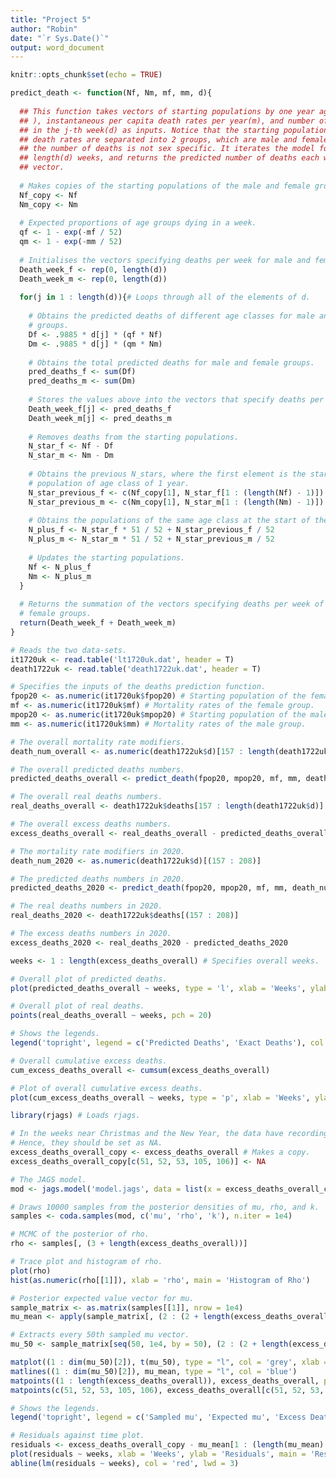```yaml
---
title: "Project 5"
author: "Robin"
date: "`r Sys.Date()`"
output: word_document
---
```


```r
knitr::opts_chunk$set(echo = TRUE)
```

```r
predict_death <- function(Nf, Nm, mf, mm, d){
  
  ## This function takes vectors of starting populations by one year age class(N
  ## ), instantaneous per capita death rates per year(m), and number of deaths 
  ## in the j-th week(d) as inputs. Notice that the starting populations and the 
  ## death rates are separated into 2 groups, which are male and female, while 
  ## the number of deaths is not sex specific. It iterates the model forward for
  ## length(d) weeks, and returns the predicted number of deaths each week as a 
  ## vector.  
  
  # Makes copies of the starting populations of the male and female groups. 
  Nf_copy <- Nf
  Nm_copy <- Nm
  
  # Expected proportions of age groups dying in a week.
  qf <- 1 - exp(-mf / 52)
  qm <- 1 - exp(-mm / 52)
  
  # Initialises the vectors specifying deaths per week for male and female groups.
  Death_week_f <- rep(0, length(d))
  Death_week_m <- rep(0, length(d))
  
  for(j in 1 : length(d)){# Loops through all of the elements of d.
    
    # Obtains the predicted deaths of different age classes for male and female 
    # groups.
    Df <- .9885 * d[j] * (qf * Nf)
    Dm <- .9885 * d[j] * (qm * Nm)
    
    # Obtains the total predicted deaths for male and female groups.
    pred_deaths_f <- sum(Df)
    pred_deaths_m <- sum(Dm)
    
    # Stores the values above into the vectors that specify deaths per week.
    Death_week_f[j] <- pred_deaths_f
    Death_week_m[j] <- pred_deaths_m
    
    # Removes deaths from the starting populations.
    N_star_f <- Nf - Df
    N_star_m <- Nm - Dm
    
    # Obtains the previous N_stars, where the first element is the starting 
    # population of age class of 1 year.
    N_star_previous_f <- c(Nf_copy[1], N_star_f[1 : (length(Nf) - 1)])
    N_star_previous_m <- c(Nm_copy[1], N_star_m[1 : (length(Nm) - 1)])
    
    # Obtains the populations of the same age class at the start of the next week.
    N_plus_f <- N_star_f * 51 / 52 + N_star_previous_f / 52
    N_plus_m <- N_star_m * 51 / 52 + N_star_previous_m / 52
    
    # Updates the starting populations.
    Nf <- N_plus_f
    Nm <- N_plus_m
  }
  
  # Returns the summation of the vectors specifying deaths per week of male and 
  # female groups.
  return(Death_week_f + Death_week_m)
}
```

```r
# Reads the two data-sets.
it1720uk <- read.table('lt1720uk.dat', header = T)
death1722uk <- read.table('death1722uk.dat', header = T)

# Specifies the inputs of the deaths prediction function. 
fpop20 <- as.numeric(it1720uk$fpop20) # Starting population of the female group.
mf <- as.numeric(it1720uk$mf) # Mortality rates of the female group.
mpop20 <- as.numeric(it1720uk$mpop20) # Starting population of the male group.
mm <- as.numeric(it1720uk$mm) # Mortality rates of the male group.

# The overall mortality rate modifiers.
death_num_overall <- as.numeric(death1722uk$d)[157 : length(death1722uk$d)]

# The overall predicted deaths numbers.
predicted_deaths_overall <- predict_death(fpop20, mpop20, mf, mm, death_num_overall)

# The overall real deaths numbers.
real_deaths_overall <- death1722uk$deaths[157 : length(death1722uk$d)]

# The overall excess deaths numbers.
excess_deaths_overall <- real_deaths_overall - predicted_deaths_overall
```

```r
# The mortality rate modifiers in 2020.
death_num_2020 <- as.numeric(death1722uk$d)[(157 : 208)]

# The predicted deaths numbers in 2020.
predicted_deaths_2020 <- predict_death(fpop20, mpop20, mf, mm, death_num_2020)

# The real deaths numbers in 2020.
real_deaths_2020 <- death1722uk$deaths[(157 : 208)]

# The excess deaths numbers in 2020.
excess_deaths_2020 <- real_deaths_2020 - predicted_deaths_2020
```

```r
weeks <- 1 : length(excess_deaths_overall) # Specifies overall weeks.

# Overall plot of predicted deaths.
plot(predicted_deaths_overall ~ weeks, type = 'l', xlab = 'Weeks', ylab = 'Deaths', main = paste('Number of Excess Deaths in 2020 is', round(sum(excess_deaths_2020), 0), ', and Overall is', round(sum(excess_deaths_overall), 0)), col = 'red', lwd = 3, ylim = c(0, 2.5e4)) 

# Overall plot of real deaths.
points(real_deaths_overall ~ weeks, pch = 20)

# Shows the legends.
legend('topright', legend = c('Predicted Deaths', 'Exact Deaths'), col = c('red', 'black'), pch = c(0, 20))
```
```r
# Overall cumulative excess deaths.
cum_excess_deaths_overall <- cumsum(excess_deaths_overall)

# Plot of overall cumulative excess deaths.
plot(cum_excess_deaths_overall ~ weeks, type = 'p', xlab = 'Weeks', ylab = 'Cumulative Excess Deaths', main = 'Overall Cumulative Excess Deaths', col = 'black', lwd = 3)
```
```r
library(rjags) # Loads rjags.

# In the weeks near Christmas and the New Year, the data have recording problems.
# Hence, they should be set as NA.
excess_deaths_overall_copy <- excess_deaths_overall # Makes a copy.
excess_deaths_overall_copy[c(51, 52, 53, 105, 106)] <- NA

# The JAGS model.
mod <- jags.model('model.jags', data = list(x = excess_deaths_overall_copy, N = length(excess_deaths_overall)))

# Draws 10000 samples from the posterior densities of mu, rho, and k.
samples <- coda.samples(mod, c('mu', 'rho', 'k'), n.iter = 1e4)

# MCMC of the posterior of rho.
rho <- samples[, (3 + length(excess_deaths_overall))]

# Trace plot and histogram of rho.
plot(rho)
hist(as.numeric(rho[[1]]), xlab = 'rho', main = 'Histogram of Rho')

# Posterior expected value vector for mu.
sample_matrix <- as.matrix(samples[[1]], nrow = 1e4)
mu_mean <- apply(sample_matrix[, (2 : (2 + length(excess_deaths_overall)))], 2, mean)

# Extracts every 50th sampled mu vector.
mu_50 <- sample_matrix[seq(50, 1e4, by = 50), (2 : (2 + length(excess_deaths_overall)))]

matplot((1 : dim(mu_50)[2]), t(mu_50), type = "l", col = 'grey', xlab = 'Weeks', ylab = 'Excess Deaths', main = 'Excess Deaths against Weeks')
matlines((1 : dim(mu_50)[2]), mu_mean, type = "l", col = 'blue')
matpoints((1 : length(excess_deaths_overall)), excess_deaths_overall, pch = 1, col = 'black')
matpoints(c(51, 52, 53, 105, 106), excess_deaths_overall[c(51, 52, 53, 105, 106)], pch = 1, col = 'red')

# Shows the legends.
legend('topright', legend = c('Sampled mu', 'Expected mu', 'Excess Deaths', 'Unused Excess Deaths'), col = c('grey', 'blue', 'black', 'red'), pch = c(0, 0, 1, 1))

# Residuals against time plot.
residuals <- excess_deaths_overall_copy - mu_mean[1 : (length(mu_mean) - 1)]
plot(residuals ~ weeks, xlab = 'Weeks', ylab = 'Residuals', main = 'Residuals against Time')
abline(lm(residuals ~ weeks), col = 'red', lwd = 3)
```

